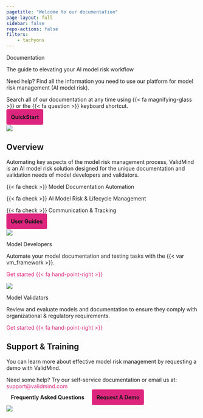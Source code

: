 ```yaml
---
pagetitle: "Welcome to our documentation"
page-layout: full
sidebar: false
repo-actions: false
filters:
    - tachyons
---
```


```{=html}
<style>
a {
  color: #DE257E;
  text-decoration: none;
}

a:hover {
  /* color: #DE257E; */
  text-decoration: none;
}

</style>
```

::: {.column-screen .homepage}

<!-- INTRO BANNER -->

::: {.grid .hero}

::: {.g-col-5}

:::: {.f6}
Documentation
:::: 

:::: {.f2}
The guide to elevating your AI model risk workflow
::::

Need help? Find all the information you need to use our platform for model risk management (AI model risk).

::: {.callout}
Search all of our documentation at any time using {{< fa magnifying-glass >}}  or the {{< fa question >}} keyboard shortcut.
:::

<a class="btn btn-primary" role="button" style="padding: 12px;color: var(--bs-white);background: #DE257E;border-radius: 4px;margin-top: 20px;font-family: 'Inter';font-style: normal;font-weight: 700;font-size: 14px;line-height: 100%;border: 1px solid var(--bs-pink);" href="guide/quickstart-try-developer-framework-with-jupyterhub.html">QuickStart</a>

:::

::: {.g-col-7}
![](assets/img/Group%2038-2.png)
:::


:::

<!-- OVERVIEW SECTION -->

::: {.grid .overview}

::: {.g-col-4}

## Overview

Automating key aspects of the model risk management process, ValidMind is an AI model risk solution designed for the unique documentation and validation needs of model developers and validators.

:::: {.navy}
{{< fa check >}} Model Documentation Automation

{{< fa check >}} AI Model Risk & Lifecycle Management

{{< fa check >}} Communication & Tracking
:::: 

<a class="btn btn-primary" role="button" style="padding: 12px;color: var(--bs-white);background: #DE257E;border-radius: 4px;margin-top: 20px;font-family: 'Inter';font-style: normal;font-weight: 700;font-size: 14px;line-height: 100%;border: 1px solid var(--bs-pink);" href="guide/guides.html">User Guides</a>

:::

::: {.g-col-4}


:::: {.ba .b--black-10 .br3 .shadow-4 .h-100}


![](assets/img/f1.png)

:::: {.ph4}

:::: {.navy .f4}
Model Developers
::::

Automate your model documentation and testing tasks with the {{< var vm_framework >}}.

[Get started {{< fa hand-point-right >}}](../guide/get-started-developer-framework.qmd)

::::

:::: 


::::



::: {.g-col-4}


:::: {.ba .b--black-10 .br3 .shadow-4 .h-100}


![](assets/img/f2.png)

:::: {.ph4}

:::: {.navy .f4}
Model Validators
::::

Review and evaluate models and documentation to ensure they comply with organizational & regulatory requirements.

[Get started {{< fa hand-point-right >}}](../guide/preparing-validation-reports.qmd)

::::

:::: 


:::

:::


::: {.grid .support}

::: {.g-col-5}

## Support & Training

You can learn more about effective model risk management by requesting a demo with ValidMind.

::: {.callout}
Need some help? Try our self-service documentation or email us at: [support@validmind.com](mailto:support@validmind.com)
:::

<a class="btn btn-secondary" role="button" style="padding: 12px;color: var(--bs-white);background: transparent;border-radius: 4px;margin-top: 4px;font-family: 'Inter';font-style: normal;font-weight: 700;font-size: 14px;line-height: 100%;margin-right: 8px;border: 1px solid var(--bs-white);border-left-color: var(--bs-white);" href="faq/faq.html">Frequently Asked Questions</a><a class="btn btn-primary" role="button" style="padding: 12px;color: var(--bs-white);background: #DE257E;border-radius: 4px;margin-top: 4px;font-family: 'Inter';font-style: normal;font-weight: 700;font-size: 14px;line-height: 100%;border: 1px solid var(--bs-pink);" href="https://validmind.com/contact/">Request A Demo</a>

::: 

::: {.g-col-7}

![](assets/img/Group%2026.png)

::: 

:::



:::